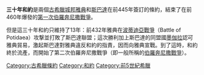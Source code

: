 {{unreferenced|time=2013-04-15T03:09:37+00:00}}
'''三十年和約'''是兩個[[古希臘|古希臘]][[城邦|城邦]][[雅典|雅典]]和[[斯巴達|斯巴達]]在前445年簽訂的條約，結束了在前460年爆發的[[伯羅奔尼撒戰爭|第一次伯羅奔尼撒戰爭]]。

但是這三十年和約只維持了13年：前432年雅典在[[波蒂迪亞戰爭|波蒂迪亞戰爭]]（Battle of Potidaea）攻撃並打敗了斯巴達聯盟；這次勝利加上斯巴達的同盟國[[墨伽拉|墨伽拉]]認可雅典貿易，激起斯巴達對雅典違反和約的指責，因而向雅典宣戰。到了這時，和約終於流產，而開始了第二次伯羅奔尼撒戰爭（即一般所稱的[[伯羅奔尼撒戰爭|伯羅奔尼撒戰爭]]）。

[[Category:古希臘條約|Category:古希臘條約]]
[[Category:和約|Category:和約]]
[[Category:前5世紀希臘|Category:前5世紀希臘]]